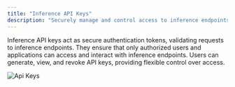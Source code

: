 ```yaml
---
title: "Inference API Keys"
description: "Securely manage and control access to inference endpoints with API keys."
---
```


Inference API keys act as secure authentication tokens, validating requests to inference endpoints. They ensure that only authorized users and applications can access and interact with inference endpoints. Users can generate, view, and revoke API keys, providing flexible control over access.

![Api Keys](/inference/api-key.png)

